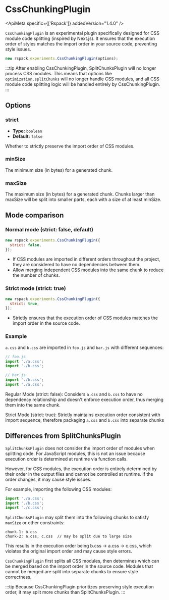 
# CssChunkingPlugin

<ApiMeta specific={['Rspack']} addedVersion="1.4.0" />

`CssChunkingPlugin` is an experimental plugin specifically designed for CSS module code splitting (inspired by Next.js).
It ensures that the execution order of styles matches the import order in your source code, preventing style issues.

```js
new rspack.experiments.CssChunkingPlugin(options);
```

:::tip
After enabling CssChunkingPlugin, SplitChunksPlugin will no longer process CSS modules.
This means that options like `optimization.splitChunks` will no longer handle CSS modules, and all CSS module code splitting logic will be handled entirely by CssChunkingPlugin.
:::

## Options

### strict

- **Type:** `boolean`
- **Default:** `false`

Whether to strictly preserve the import order of CSS modules.

### minSize

The minimum size (in bytes) for a generated chunk.

### maxSize

The maximum size (in bytes) for a generated chunk. Chunks larger than maxSize will be split into smaller parts, each with a size of at least minSize.

## Mode comparison

### Normal mode (strict: false, default)

```js
new rspack.experiments.CssChunkingPlugin({
  strict: false,
});
```

- If CSS modules are imported in different orders throughout the project, they are considered to have no dependencies between them.
- Allow merging independent CSS modules into the same chunk to reduce the number of chunks.

### Strict mode (strict: true)

```js
new rspack.experiments.CssChunkingPlugin({
  strict: true,
});
```

- Strictly ensures that the execution order of CSS modules matches the import order in the source code.

### Example

`a.css` and `b.css` are imported in `foo.js` and `bar.js` with different sequences:

```js
// foo.js
import './a.css';
import './b.css';

// bar.js
import './b.css';
import './a.css';
```

Regular Mode (strict: false): Considers `a.css` and `b.css` to have no dependency relationship and doesn't enforce execution order, thus merging them into the same chunk.

Strict Mode (strict: true): Strictly maintains execution order consistent with import sequence, therefore packaging `a.css` and `b.css` into separate chunks

## Differences from SplitChunksPlugin

`SplitChunksPlugin` does not consider the import order of modules when splitting code.
For JavaScript modules, this is not an issue because execution order is determined at runtime via function calls.

However, for CSS modules, the execution order is entirely determined by their order in the output files and cannot be controlled at runtime. If the order changes, it may cause style issues.

For example, importing the following CSS modules:

```js
import './a.css';
import './b.css';
import './c.css';
```

`SplitChunksPlugin` may split them into the following chunks to satisfy `maxSize` or other constraints:

```
chunk-1: b.css
chunk-2: a.css, c.css  // may be split due to large size
```

This results in the execution order being b.css → a.css → c.css, which violates the original import order and may cause style errors.

`CssChunkingPlugin` first splits all CSS modules, then determines which can be merged based on the import order in the source code. Modules that cannot be merged are split into separate chunks to ensure style correctness.

:::tip
Because CssChunkingPlugin prioritizes preserving style execution order, it may split more chunks than SplitChunksPlugin.
:::
